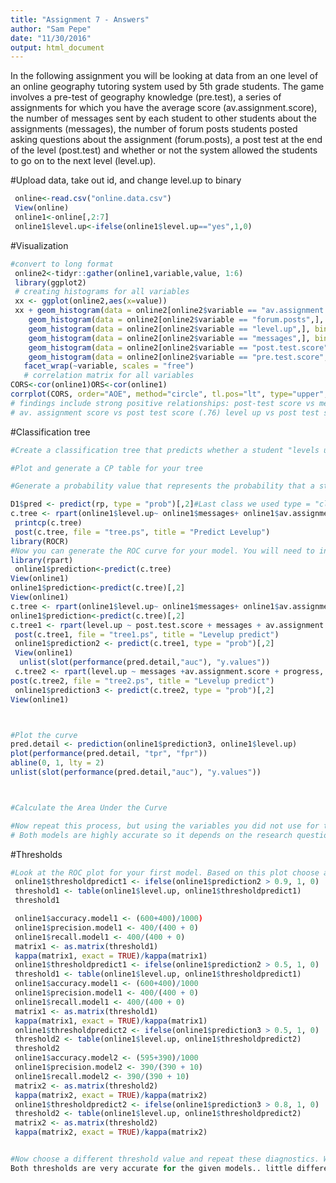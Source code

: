 ```yaml
---
title: "Assignment 7 - Answers"
author: "Sam Pepe"
date: "11/30/2016"
output: html_document
---
```


In the following assignment you will be looking at data from an one level of an online geography tutoring system used by 5th grade students. The game involves a pre-test of geography knowledge (pre.test), a series of assignments for which you have the average score (av.assignment.score),  the number of messages sent by each student to other students about the assignments (messages), the number of forum posts students posted asking questions about the assignment (forum.posts), a post test at the end of the level (post.test) and whether or not the system allowed the students to go on to the next level (level.up).  

#Upload data, take out id, and change level.up to binary 
```r
 online<-read.csv("online.data.csv")
 View(online)
 online1<-online[,2:7]
 online1$level.up<-ifelse(online1$level.up=="yes",1,0)

```

#Visualization 
```r
#convert to long format 
 online2<-tidyr::gather(online1,variable,value, 1:6)
 library(ggplot2)
 # creating histograms for all variables 
 xx <- ggplot(online2,aes(x=value))
 xx + geom_histogram(data = online2[online2$variable == "av.assignment.score",], binwidth=0.01) +
    geom_histogram(data = online2[online2$variable == "forum.posts",], binwidth=1) +  
    geom_histogram(data = online2[online2$variable == "level.up",], binwidth=1) +
    geom_histogram(data = online2[online2$variable == "messages",], binwidth=1) + 
    geom_histogram(data = online2[online2$variable == "post.test.score",], binwidth=0.01) +
    geom_histogram(data = online2[online2$variable == "pre.test.score",], binwidth=0.01)  
   facet_wrap(~variable, scales = "free")
   # correlation matrix for all variables 
CORS<-cor(online1)ORS<-cor(online1)
corrplot(CORS, order="AOE", method="circle", tl.pos="lt", type="upper", tl.col="black", tl.cex=0.6, tl.srt=45, addCoef.col="black", addCoefasPercent = TRUE, sig.level=0.01, insig = "blank")
# findings include strong positive relationships: post-test score vs messages (.94) av.assignment score vs messages (.71)
# av. assignment score vs post test score (.76) level up vs post test score (.71) level up vs average assignment score (.8) 


```
#Classification tree
```r
#Create a classification tree that predicts whether a student "levels up" in the online course using three variables of your choice (As we did last time, set all controls to their minimums)

#Plot and generate a CP table for your tree 

#Generate a probability value that represents the probability that a student levels up based your classification tree 

D1$pred <- predict(rp, type = "prob")[,2]#Last class we used type = "class" which predicted the classification for us, this time we are using type = "prob" to see the probability that our classififcation is based on.
c.tree <- rpart(online1$level.up~ online1$messages+ online1$av.assignment.score+online1$progress, method="class", data=online1)
 printcp(c.tree)
 post(c.tree, file = "tree.ps", title = "Predict Levelup")
library(ROCR)
#Now you can generate the ROC curve for your model. You will need to install the package ROCR to do this.
library(rpart)
 online1$prediction<-predict(c.tree)
View(online1)
online1$prediction<-predict(c.tree)[,2]
View(online1)
c.tree <- rpart(online1$level.up~ online1$messages+ online1$av.assignment.score+online1$progress, method="class", data=online1)
online1$prediction<-predict(c.tree)[,2]
c.tree1 <- rpart(level.up ~ post.test.score + messages + av.assignment.score, method="class", data=online1)
 post(c.tree1, file = "tree1.ps", title = "Levelup predict")
 online1$prediction2 <- predict(c.tree1, type = "prob")[,2]
 View(online1)
  unlist(slot(performance(pred.detail,"auc"), "y.values"))
 c.tree2 <- rpart(level.up ~ messages +av.assignment.score + progress, method="class", data=online1)
post(c.tree2, file = "tree2.ps", title = "Levelup predict")
 online1$prediction3 <- predict(c.tree2, type = "prob")[,2]
View(online1)



#Plot the curve
pred.detail <- prediction(online1$prediction3, online1$level.up) 
plot(performance(pred.detail, "tpr", "fpr"))
abline(0, 1, lty = 2)
unlist(slot(performance(pred.detail,"auc"), "y.values"))



#Calculate the Area Under the Curve

#Now repeat this process, but using the variables you did not use for the previous model and compare the plots & results of your two models. Which one do you think was the better model? Why?
# Both models are highly accurate so it depends on the research question (what are the variables of interest) . It also depends on how #well the models would do on new data (the accuracy is high because it is being tested on the training data used to create the set of #rules)   
```
#Thresholds
```r
#Look at the ROC plot for your first model. Based on this plot choose a probability threshold that balances capturing the most correct predictions against false positives. Then generate a new variable in your data set that classifies each student according to your chosen threshold.
 online1$thresholdpredict1 <- ifelse(online1$prediction2 > 0.9, 1, 0)
 threshold1 <- table(online1$level.up, online1$thresholdpredict1)
 threshold1

 online1$accuracy.model1 <- (600+400)/1000)
 online1$precision.model1 <- 400/(400 + 0)
 online1$recall.model1 <- 400/(400 + 0)
 matrix1 <- as.matrix(threshold1)
 kappa(matrix1, exact = TRUE)/kappa(matrix1)
 online1$thresholdpredict1 <- ifelse(online1$prediction2 > 0.5, 1, 0)
 threshold1 <- table(online1$level.up, online1$thresholdpredict1)
 online1$accuracy.model1 <- (600+400)/1000
 online1$precision.model1 <- 400/(400 + 0)
 online1$recall.model1 <- 400/(400 + 0)
 matrix1 <- as.matrix(threshold1)
 kappa(matrix1, exact = TRUE)/kappa(matrix1)
 online1$thresholdpredict2 <- ifelse(online1$prediction3 > 0.5, 1, 0)
 threshold2 <- table(online1$level.up, online1$thresholdpredict2)
 threshold2
 online1$accuracy.model2 <- (595+390)/1000
 online1$precision.model2 <- 390/(390 + 10)
 online1$recall.model2 <- 390/(390 + 10)
 matrix2 <- as.matrix(threshold2)
 kappa(matrix2, exact = TRUE)/kappa(matrix2)
 online1$thresholdpredict2 <- ifelse(online1$prediction3 > 0.8, 1, 0)
 threshold2 <- table(online1$level.up, online1$thresholdpredict2)
 matrix2 <- as.matrix(threshold2)
 kappa(matrix2, exact = TRUE)/kappa(matrix2)


#Now choose a different threshold value and repeat these diagnostics. What conclusions can you draw about your two thresholds
Both thresholds are very accurate for the given models.. little differentiation 



```


